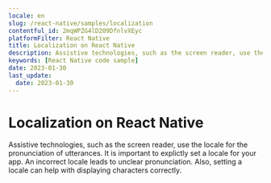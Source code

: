 ```yaml
---
locale: en
slug: /react-native/samples/localization
contentful_id: 2mqWPZG4lD209DfnlvXEyc
platformFilter: React Native
title: Localization on React Native
description: Assistive technologies, such as the screen reader, use the locale for the pronunciation of utterances.
keywords: [React Native code sample]
date: 2023-01-30
last_update:
  date: 2023-01-30
---
```


# Localization on React Native

Assistive technologies, such as the screen reader, use the locale for the pronunciation of utterances. It is important to explictly set a locale for your app. An incorrect locale leads to unclear pronunciation. Also, setting a locale can help with displaying characters correctly.

<CodeSample id="text-localization" locale="en" platform="react native"/>
